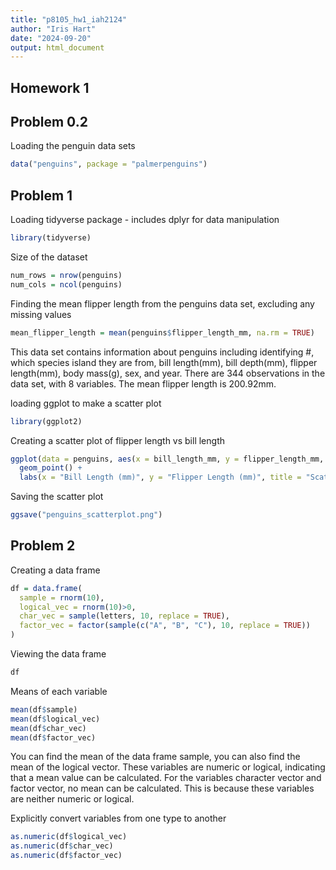 ```yaml
---
title: "p8105_hw1_iah2124"
author: "Iris Hart"
date: "2024-09-20"
output: html_document
---
```


## Homework 1

## Problem 0.2
Loading the penguin data sets
```r
data("penguins", package = "palmerpenguins")
```

## Problem 1
Loading tidyverse package - includes dplyr for data manipulation
```r
library(tidyverse)
```

Size of the dataset
```r
num_rows = nrow(penguins)
num_cols = ncol(penguins)
```

Finding the mean flipper length from the penguins data set, excluding any missing values
```r
mean_flipper_length = mean(penguins$flipper_length_mm, na.rm = TRUE)
```

This data set contains information about penguins including identifying #, which species island they are from, bill length(mm), bill depth(mm), flipper length(mm), body mass(g), sex, and year. There are 344 observations in the data set, with 8 variables. The mean flipper length is 200.92mm. 

loading ggplot to make a scatter plot
```r
library(ggplot2)
```

Creating a scatter plot of flipper length vs bill length
```r
ggplot(data = penguins, aes(x = bill_length_mm, y = flipper_length_mm, color = species)) +
  geom_point() +
  labs(x = "Bill Length (mm)", y = "Flipper Length (mm)", title = "Scatterplot of Flipper Length vs Bill Length")
```

Saving the scatter plot 
```r
ggsave("penguins_scatterplot.png")
```

## Problem 2
Creating a data frame
```r
df = data.frame(
  sample = rnorm(10),
  logical_vec = rnorm(10)>0,
  char_vec = sample(letters, 10, replace = TRUE),
  factor_vec = factor(sample(c("A", "B", "C"), 10, replace = TRUE))
)
```
Viewing the data frame
```r
df
```

Means of each variable
```r
mean(df$sample)
mean(df$logical_vec)
mean(df$char_vec)
mean(df$factor_vec)
```
You can find the mean of the data frame sample, you can also find the mean of the logical vector. These variables are numeric or logical, indicating that a mean value can be calculated. For the variables character vector and factor vector, no mean can be calculated. This is because these variables are neither numeric or logical. 

Explicitly convert variables from one type to another
```r
as.numeric(df$logical_vec)
as.numeric(df$char_vec)
as.numeric(df$factor_vec)
```

